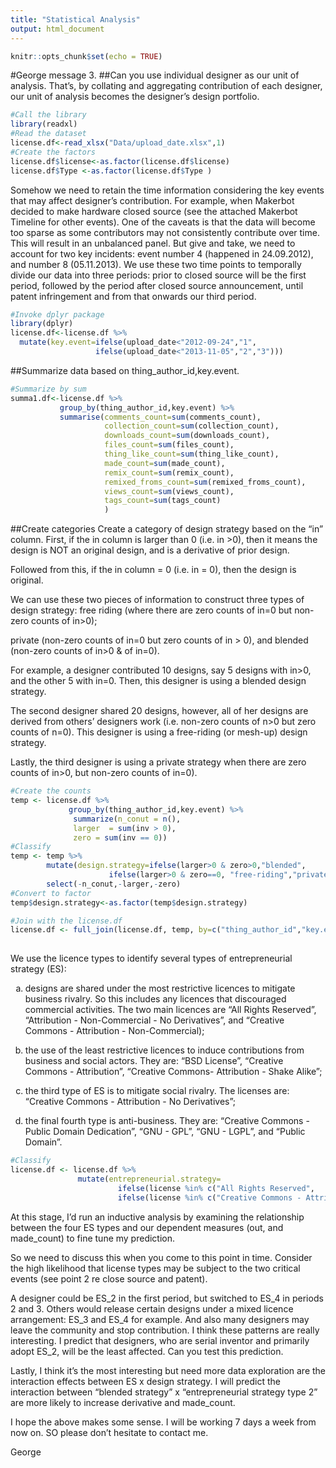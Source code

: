 ```yaml
---
title: "Statistical Analysis"
output: html_document
---
```


```r
knitr::opts_chunk$set(echo = TRUE)
```

#George message 3.
##Can you use individual designer as our unit of analysis.
That's, by collating and aggregating contribution of each designer, our unit of analysis becomes the designer's design portfolio. 

```r
#Call the library
library(readxl)
#Read the dataset
license.df<-read_xlsx("Data/upload_date.xlsx",1)
#Create the factors
license.df$license<-as.factor(license.df$license)
license.df$Type <-as.factor(license.df$Type )
```


Somehow we need to retain the time information considering the key events that may affect designer's contribution. For example, when Makerbot decided to make hardware closed source (see the attached Makerbot Timeline for other events). One of the caveats is that the data will become too sparse as some contributors may not consistently contribute over time. This will result in an unbalanced panel. But give and take, we need to account for two key incidents:  event number 4 (happened in 24.09.2012), and number 8 (05.11.2013). We use these two time points to temporally divide our data into three periods: prior to closed source will be the first period, followed by the period after closed source announcement, until patent infringement and from that onwards our third period.


```r
#Invoke dplyr package
library(dplyr)
license.df<-license.df %>% 
  mutate(key.event=ifelse(upload_date<"2012-09-24","1",
                   ifelse(upload_date<"2013-11-05","2","3")))
```


##Summarize data based on thing_author_id,key.event.

```r
#Summarize by sum
summa1.df<-license.df %>% 
           group_by(thing_author_id,key.event) %>% 
           summarise(comments_count=sum(comments_count),
                     collection_count=sum(collection_count),
                     downloads_count=sum(downloads_count),
                     files_count=sum(files_count),
                     thing_like_count=sum(thing_like_count),
                     made_count=sum(made_count),
                     remix_count=sum(remix_count),
                     remixed_froms_count=sum(remixed_froms_count),
                     views_count=sum(views_count),
                     tags_count=sum(tags_count)
                     )
```


##Create categories
Create a category of design strategy based on the "in" column. First, if the in column is larger than 0 (i.e. in >0), then it means the design is NOT an original design, and is a derivative of prior design. 

Followed from this, if the in column = 0 (i.e. in = 0), then the design is original.  


We can use these two pieces of information to construct three types of design strategy: free riding (where there are zero counts of in=0 but non-zero counts of in>0); 

private (non-zero counts of in=0 but zero counts of in > 0), and blended (non-zero counts of  in>0 &  of in=0).

For example, a designer contributed 10 designs, say 5 designs with in>0, and the other 5 with in=0. Then, this designer is using a blended design strategy. 

The second designer shared 20 designs, however, all of her designs are derived from others' designers work (i.e. non-zero counts of n>0  but zero counts of n=0). This designer is using a free-riding (or mesh-up) design strategy.


Lastly, the third designer is using a private strategy when there are zero counts of in>0, but non-zero counts of in=0).  


```r
#Create the counts
temp <- license.df %>% 
             group_by(thing_author_id,key.event) %>% 
              summarize(n_conut = n(),
              larger  = sum(inv > 0),
              zero = sum(inv == 0))
#Classify
temp <- temp %>% 
        mutate(design.strategy=ifelse(larger>0 & zero>0,"blended",
                      ifelse(larger>0 & zero==0, "free-riding","private"))) %>% 
        select(-n_conut,-larger,-zero)
#Convert to factor
temp$design.strategy<-as.factor(temp$design.strategy)   

#Join with the license.df
license.df <- full_join(license.df, temp, by=c("thing_author_id","key.event"))
              
```


We use the licence types to identify several types of entrepreneurial strategy (ES): 

a. designs are shared under the most restrictive licences to mitigate business rivalry. So this includes any licences that discouraged commercial activities. The two main licences are "All Rights Reserved", "Attribution - Non-Commercial - No Derivatives", and "Creative Commons - Attribution - Non-Commercial); 

b. the use of the least restrictive licences to induce contributions from business and social actors. They are: "BSD License", "Creative Commons - Attribution", "Creative Commons- Attribution - Shake Alike";

c. the third type of ES is to mitigate social rivalry. The licenses are: "Creative Commons - Attribution - No Derivatives"; 
 
d. the final fourth type is anti-business. They are: "Creative Commons - Public Domain Dedication", "GNU - GPL", "GNU - LGPL", and "Public Domain".

```r
#Classify
license.df <- license.df %>% 
               mutate(entrepreneurial.strategy=
                        ifelse(license %in% c("All Rights Reserved",   "Attribution - Non-Commercial - No Derivatives","Attribution - Non-Commercial - Share Alike","Creative Commons - Attribution - Non-Commercial"),"1",   ifelse(license %in% c("BSD License", "Creative Commons - Attribution", "Creative Commons - Attribution - Share Alike"),"2",
                        ifelse(license %in% c("Creative Commons - Attribution - No Derivatives"),"3","4"))))
```


At this stage, I'd run an inductive analysis by examining the relationship between the four ES types and our dependent measures (out, and made_count) to fine tune my prediction.


So we need to discuss this when you come to this point in time. Consider the high likelihood that license types may be subject to the two critical events (see point 2 re close source and patent). 

A designer could be ES_2 in the first period, but switched to ES_4 in periods 2 and 3. Others would release certain designs under a mixed licence arrangement: ES_3 and ES_4 for example. And also many designers may leave the community and stop contribution. I think these patterns are really interesting. I predict that designers, who are serial inventor and primarily adopt ES_2, will be the least affected. Can you test this prediction. 

Lastly, I think it's the most interesting but need more data exploration are the interaction effects between ES x design strategy. I will predict the interaction between "blended strategy" x "entrepreneurial strategy type 2" are more likely to increase derivative and made_count. 

I hope the above makes some sense. I will be working 7 days a week from now on. SO please don't hesitate to contact me. 

George


